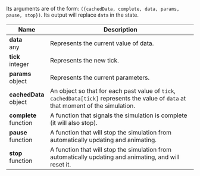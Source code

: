 Its arguments are of the form:
  `({cachedData, complete, data, params, pause, stop})`. Its output will replace `data` in the state.

|Name|Description|
|----|-----------|
|__data__<br/>any|Represents the current value of data.|
|__tick__<br/>integer|Represents the new tick.|
|__params__<br/>object|Represents the current parameters.|
|__cachedData__<br/>object|An object so that for each past value of `tick`, `cachedData[tick]` represents the value of `data` at that moment of the simulation.|
|__complete__<br/>function|A function that signals the simulation is complete (it will also stop).|
|__pause__<br/>function|A function that will stop the simulation from automatically updating and animating.|
|__stop__<br/>function|A function that will stop the simulation from automatically updating and animating, and will reset it.|
